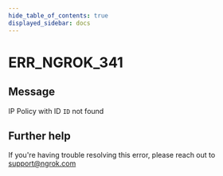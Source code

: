 ```yaml
---
hide_table_of_contents: true
displayed_sidebar: docs
---
```



# ERR_NGROK_341

## Message

IP Policy with ID `ID` not found

<ErrorDetails error="err_ngrok_341" />

## Further help

If you're having trouble resolving this error, please reach out to [support@ngrok.com](mailto:support@ngrok.com?subject=Help%20with%20ERR_NGROK_341)
